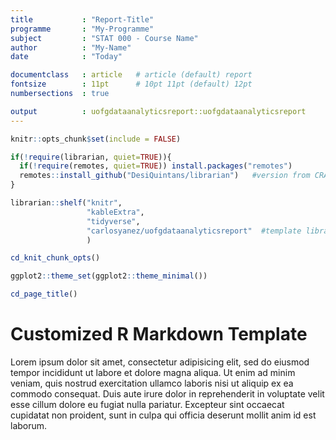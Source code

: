 ```yaml
---
title           : "Report-Title"
programme       : "My-Programme"
subject         : "STAT 000 - Course Name"
author          : "My-Name"
date            : "Today"

documentclass   : article   # article (default) report
fontsize        : 11pt      # 10pt 11pt (default) 12pt
numbersections  : true

output          : uofgdataanalyticsreport::uofgdataanalyticsreport
---
```



```r

knitr::opts_chunk$set(include = FALSE)

if(!require(librarian, quiet=TRUE)){
  if(!require(remotes, quiet=TRUE)) install.packages("remotes")
  remotes::install_github("DesiQuintans/librarian")   #version from CRAN does not work correctly in Windows
} 

librarian::shelf("knitr",
                 "kableExtra",
                 "tidyverse",
                 "carlosyanez/uofgdataanalyticsreport"  #template librart
                 )

cd_knit_chunk_opts()

ggplot2::theme_set(ggplot2::theme_minimal())

```

```r
cd_page_title()
```

# Customized R Markdown Template

Lorem ipsum dolor sit amet, consectetur adipisicing elit, sed do eiusmod
tempor incididunt ut labore et dolore magna aliqua. Ut enim ad minim veniam,
quis nostrud exercitation ullamco laboris nisi ut aliquip ex ea commodo
consequat. Duis aute irure dolor in reprehenderit in voluptate velit esse
cillum dolore eu fugiat nulla pariatur. Excepteur sint occaecat cupidatat non
proident, sunt in culpa qui officia deserunt mollit anim id est laborum.
